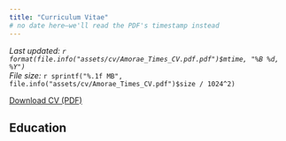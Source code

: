 ```yaml
---
title: "Curriculum Vitae"
# no date here—we'll read the PDF's timestamp instead
---
```


<!-- If you change the filename or folder, update the path below -->
_Last updated: `r format(file.info("assets/cv/Amorae_Times_CV.pdf.pdf")$mtime, "%B %d, %Y")`_  
_File size:_ `r sprintf("%.1f MB", file.info("assets/cv/Amorae_Times_CV.pdf")$size / 1024^2)`  

[Download CV (PDF)](assets/cv/Amorae_Times_CV.pdf){.btn .btn-primary .btn-sm}

## Education
<!-- your sections go here, or keep this page minimal and just provide the PDF -->

